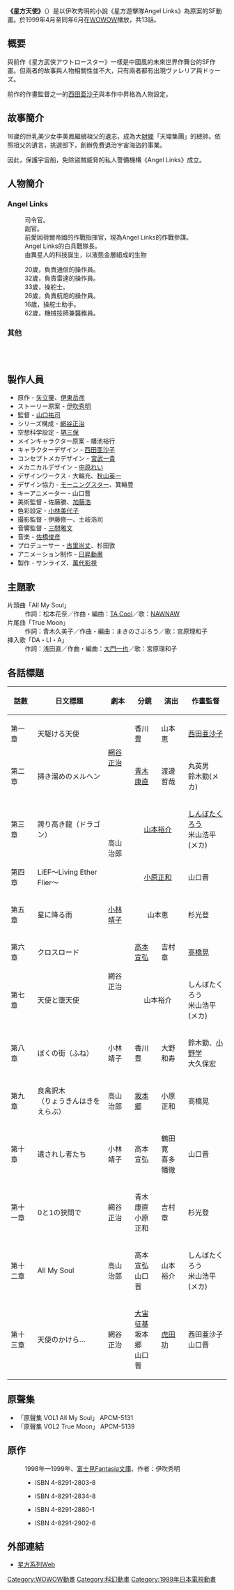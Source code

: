 {{Infobox animanga/Headerofja
|標題= 星方天使
|圖像= 
|尺寸= 
|說明=
|日文名稱= 星方天使エンジェルリンクス
|英文名稱= Angel Links
|假名= せいほうてんしエンジェルリンクス
|羅馬字= 
|類型= [[SF|SF]]
}}
{{Infobox animanga/TVAnime
|標題= 星方天使
|原作= 矢立肇、伊東岳彦
|人物原案= 
|導演= 山口祐司
|監修= 
|企畫= 
|系列構成= 網谷正治
|腳本= 
|分鏡= 
|演出= 
|人物設定= 西田亜沙子
|作畫監督= 
|機械設定= 中原れい
|美術監督= 
|色彩設計= 
|攝影監督= 
|音響監督= 
|音樂= 	佐橋俊彦
|音樂製作= 
|動畫製作= 日昇動畫
|製作= 
|播放電視台= WOWOW
|其他電視台= 
|播放開始= 1999年4月7日
|播放結束= 6月30日
|話數= 全13話
|其他= 
|版權= 
}}
{{Infobox animanga/Footer}}

'''《星方天使》'''（{{lang-ja|'''星方天使エンジェルリンクス'''}}）是以伊吹秀明的小說《星方遊擊隊Angel Links》為原案的SF動畫。於1999年4月至同年6月在[[WOWOW|WOWOW]]播放，共13話。

== 概要 ==
與前作《星方武侠アウトロースター》一樣是中國風的未來世界作舞台的SF作畫。但兩者的故事與人物相關性並不大，只有兩者都有出現ヴァレリア與ドゥーズ。

前作的作畫監督之一的[[西田亜沙子|西田亜沙子]]與本作中昇格為人物設定。

== 故事簡介 ==
16歲的巨乳美少女李美鳳繼續祖父的遺志，成為大[[財閥|財閥]]「天環集團」的總帥。依照祖父的遺言，挑選部下，創辦免費退治宇宙海盜的事業。

因此，保護宇宙船，免除盜賊威脅的私人警備機構《Angel Links》成立。

== 人物簡介 ==
===Angel Links===
; {{nihongo|李 美鳳|李 美鳳（リ・メイフォン）|Ri Meifon|聲優：[[柚木涼香|柚木涼香]]}}
: 司令官。
; {{nihongo|飛田 鴻星|飛田 鴻星（ヒダ・コウセイ）|Kosei Hida |聲優：[[緑川光|緑川光]]}}
: 副官。
; {{nihongo|薇蕾莉亞．貝爾特妮|ヴァレリア・ベルトーネ|Valeria Vertone |聲優：[[田中敦子|田中敦子]]}}
: 前愛因荷爾帝國的作戰指揮官，現為Angel Links的作戰參謀。
; {{nihongo|鐸茲．德拉庫斯．雷庫斯|ドゥーズ・デラクス・レクス|Dooes Deluxe Rex|聲優：[[内海賢二|内海賢二]]}}
: Angel Links的白兵戰隊長。
; {{nihongo|太飛|太飛（ターフェイ）|Tafai}}
: 由異星人的科技誕生，以液態金層組成的生物

; {{nihongo|伊莉莎白・愛哈拉・張|エリザベス＝アイハラ＝チャン|Elizabeth Aihara Chang |聲優：[[大野まりな|大野まりな]]}}
: 20歲，負責通信的操作員。
; {{nihongo|安妮|アンヌ・ラパン|Anne Rapan|聲優：[[伊藤美紀|伊藤美紀]]}}
: 32歲，負責雷達的操作員。
; {{nihongo|尼古拉・黎利|ニコラ・ネーリ|Nicola Neri|聲優：[[遊佐浩二|遊佐浩二]]}}
: 33歲，操舵士。
; {{nihongo|賽爾修|セルジュ・ジュリー|Selju Jully|聲優：[[中井和哉|中井和哉]]}}
: 26歲，負責航炮的操作員。
; {{nihongo|波依|ボゥイー・バリクザーJr|Bowie Vallikuser Jr|聲優：[[伊藤美紀|伊藤美紀]]}}
: 16歲，操舵士助手。
; {{nihongo|洛克|ドック・ガワード|Dock Gaward|聲優：[[中嶋聰彥|中嶋聰彥]]}}
: 62歲，機械技師兼醫務員。

=== 其他 ===
; {{nihongo|雷恩．隆|レオン・ラウ|Lion Low|聲優：[[林一夫|林一夫]]}}
; {{nihongo|彌生|弥生|聲優：[[田村由香里|田村由香里]]}}
; {{nihongo|豪龍|豪竜（ゴウリュウ）|Gouryu|聲優：[[高木渉|高木渉]]}}

== 製作人員 ==
* 原作 - [[矢立肇|矢立肇]]、[[伊東岳彦|伊東岳彦]]
* ストーリー原案 - [[伊吹秀明|伊吹秀明]]
* 監督 - [[山口祐司|山口祐司]]
* シリーズ構成 - [[網谷正治|網谷正治]]
* 空想科学設定 - [[堺三保|堺三保]]
* メインキャラクター原案 - 幡池裕行
* キャラクターデザイン - [[西田亜沙子|西田亜沙子]]
* コンセプトメカデザイン - [[宮武一貴|宮武一貴]]
* メカニカルデザイン - [[中原れい|中原れい]]
* デザインワークス - 大輪充、[[秋山英一|秋山英一]]
* デザイン協力 - [[モーニングスター|モーニングスター]]、箕輪豊
* キーアニメーター - 山口晋
* 美術監督 - 佐藤勝、[[加藤浩|加藤浩]]
* 色彩設定 - [[小林美代子|小林美代子]] 
* 撮影監督 - 伊藤修一、土岐浩司
* 音響監督 - [[三間雅文|三間雅文]]
* 音楽 - [[佐橋俊彦|佐橋俊彦]]
* プロデューサー - [[古里尚丈|古里尚丈]]、杉田敦
* アニメーション制作 - [[日昇動畫|日昇動畫]]
* 製作 - サンライズ、[[萬代影視|萬代影視]]

== 主題歌 ==
; 片頭曲「All My Soul」
: 作詞：松本花奈／作曲・編曲：[[TA,Cool|TA,Cool]]／歌：[[NAWNAW|NAWNAW]]
; 片尾曲「True Moon」
: 作詞：青木久美子／作曲・編曲：まきのさぶろう／歌：宮原理和子
; 挿入歌「DA・LI・A」
: 作詞：浅田直／作曲・編曲：[[大門一也|大門一也]]／歌：宮原理和子

== 各話標題 ==
{| class="wikitable" style="font-size:small"
|-
!話數!!日文標題!!劇本!!分鏡!!演出!!作畫監督
|-
|第一章||天駆ける天使||rowspan="2"|[[網谷正治|網谷正治]]||香川豊||山本恵||[[西田亜沙子|西田亜沙子]]
|-
|第二章||掃き溜めのメルヘン||[[青木康直|青木康直]]||渡邊哲哉||丸英男<br />鈴木勤(メカ)
|-
|第三章||誇り高き龍（ドラゴン）||rowspan="2"|高山治郎||colspan="2" style="text-align:center"|[[山本裕介|山本裕介]]||[[しんぼたくろう|しんぼたくろう]]<br />米山浩平(メカ)
|-
|第四章||LiEF〜Living Ether Flier〜||colspan="2" style="text-align:center"|[[小原正和|小原正和]]||山口晋
|-
|第五章||星に降る雨||[[小林靖子|小林靖子]]||colspan="2" style="text-align:center"|山本恵||杉光登
|-
|第六章||クロスロード||rowspan="2"|網谷正治||[[高本宣弘|高本宣弘]]||吉村章||[[高橋晃_(アニメーター)|高橋晃]]
|-
|第七章||天使と堕天使||colspan="2" style="text-align:center"|山本裕介||しんぼたくろう<br />米山浩平(メカ)
|-
|第八章||ぼくの街（ふね）||小林靖子||香川豊||大野和寿||鈴木勤、[[小野学_(演出家)|小野学]]<br />大久保宏
|-
|第九章||良禽択木<br />（りょうきんはきをえらぶ）||高山治郎||[[望月智充|坂本郷]]||小原正和||高橋晃
|-
|第十章||遺されし者たち||小林靖子||高本宣弘||鶴田寛<br />喜多幡徹||山口晋
|-
|第十一章||0と1の狭間で||網谷正治||青木康直<br />小原正和||吉村章||杉光登
|-
|第十二章||All My Soul||高山治郎||高本宣弘<br />山口晋||山本裕介||しんぼたくろう<br />米山浩平(メカ)
|-
|第十三章||天使のかけら…||網谷正治||[[奥脇雅晴|大宙征基]]<br />坂本郷<br />山口晋||[[山口祐司|虎田功]]||西田亜沙子<br />山口晋
|}

== 原聲集 ==
*「原聲集 VOL1 All My Soul」 APCM-5131
*「原聲集 VOL2 True Moon」 APCM-5139

== 原作 ==
; {{nihongo|星方遊擊隊Angel Links|星方遊撃隊エンジェルリンクス}}
: 1998年—1999年、[[富士見Fantasia文庫|富士見Fantasia文庫]]、作者：伊吹秀明
:* {{nihongo|星方遊擊隊Angel Links 誕生篇|星方遊撃隊エンジェルリンクス 誕生編}} ISBN 4-8291-2803-8
:* {{nihongo|星方遊擊隊Angel Links 激鬥篇|星方遊撃隊エンジェルリンクス 激闘編}} ISBN 4-8291-2834-8
:* {{nihongo|星方遊擊隊Angel Links 歸還篇|星方遊撃隊エンジェルリンクス 帰還編}} ISBN 4-8291-2880-1
:* {{nihongo|星方遊擊隊Angel Links 銀河爆鬥篇|星方遊撃隊エンジェルリンクス 銀河爆闘編}} ISBN 4-8291-2902-6

==外部連結==
* [http://www.sunrise-inc.co.jp/seihou/ 星方系列Web] {{Wayback|url=http://www.sunrise-inc.co.jp/seihou/ |date=20210117154202 }}

{{山口祐司執導作品}}

{{DEFAULTSORT:Angel Links}}
[[Category:WOWOW動畫|Category:WOWOW動畫]]
[[Category:科幻動畫|Category:科幻動畫]]
[[Category:1999年日本電視動畫|Category:1999年日本電視動畫]]